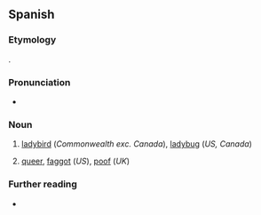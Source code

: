 ==Spanish==

===Etymology===
{{af|es|marica|-ita}}.

===Pronunciation===
{{es-IPA}}
* {{hyphenation|es|ma|ri|qui|ta}}

===Noun===
{{es-noun|f}}

# [[ladybird]] (''Commonwealth exc. Canada''), [[ladybug]] (''US, Canada'')
# {{lb|es|slang}} [[queer]], [[faggot]] (''US''), [[poof]] (''UK'')

===Further reading===
* {{R:DRAE}}

{{C|es|Beetles}}
